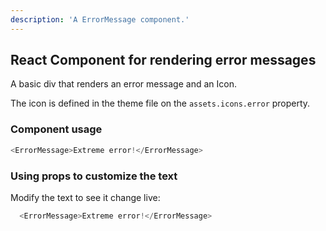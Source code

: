 ```yaml
---
description: 'A ErrorMessage component.'
---
```



## React Component for rendering error messages

A basic div that renders an error message and an Icon.

The icon is defined in the theme file on the `assets.icons.error` property.

### Component usage

```js
<ErrorMessage>Extreme error!</ErrorMessage>
```

### Using props to customize the text

Modify the text to see it change live:

```js live
  <ErrorMessage>Extreme error!</ErrorMessage>
```
